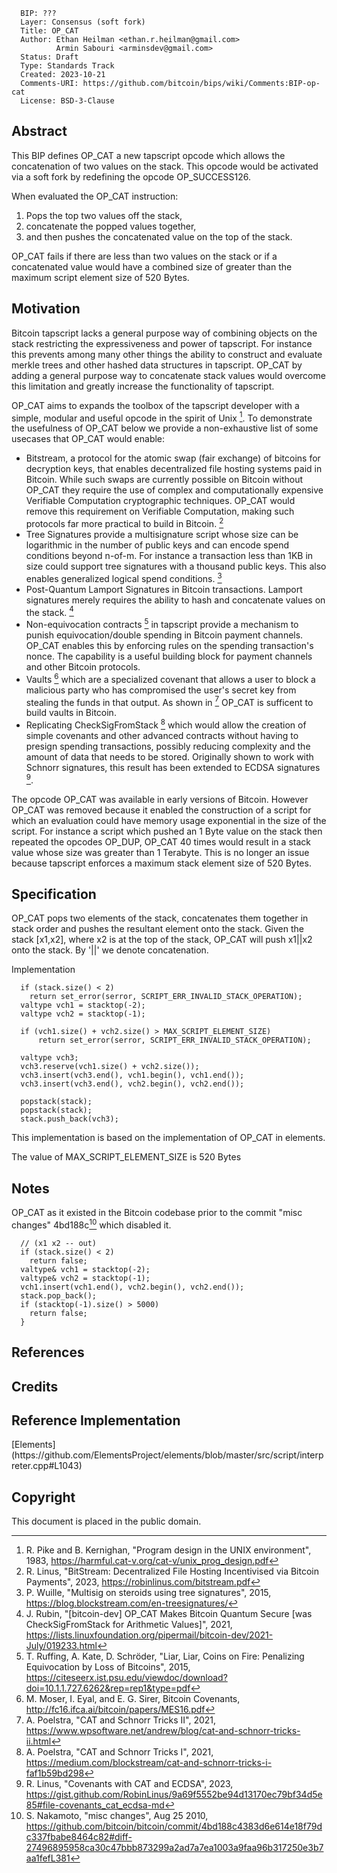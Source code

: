 <pre>
  BIP: ???
  Layer: Consensus (soft fork)
  Title: OP_CAT
  Author: Ethan Heilman <ethan.r.heilman@gmail.com>
          Armin Sabouri <arminsdev@gmail.com>
  Status: Draft
  Type: Standards Track
  Created: 2023-10-21
  Comments-URI: https://github.com/bitcoin/bips/wiki/Comments:BIP-op-cat
  License: BSD-3-Clause
</pre>

==Abstract==

This BIP defines OP_CAT a new tapscript opcode which allows the concatenation of two values on the stack. This opcode would be activated via a soft fork by redefining the opcode OP_SUCCESS126.

When evaluated the OP_CAT instruction:
# Pops the top two values off the stack,
# concatenate the popped values together,
# and then pushes the concatenated value on the top of the stack.

OP_CAT fails if there are less than two values on the stack or if a concatenated value would have a combined size of greater than the maximum script element size of 520 Bytes.

==Motivation==
Bitcoin tapscript lacks a general purpose way of combining objects on the stack restricting the expressiveness and power of tapscript. For instance this prevents among many other things the ability to construct and evaluate merkle trees and other hashed data structures in tapscript. OP_CAT by adding a general purpose way to concatenate stack values would overcome this limitation and greatly increase the functionality of tapscript.

OP_CAT aims to expands the toolbox of the tapscript developer with a simple, modular and useful opcode in the spirit of Unix <ref>R. Pike and B. Kernighan, "Program design in the UNIX environment", 1983, https://harmful.cat-v.org/cat-v/unix_prog_design.pdf</ref>. To demonstrate the usefulness of OP_CAT below we provide a non-exhaustive list of some usecases that OP_CAT would enable:


* Bitstream, a protocol for the atomic swap (fair exchange) of bitcoins for decryption keys, that enables decentralized file hosting systems paid in Bitcoin. While such swaps are currently possible on Bitcoin without OP_CAT they require the use of complex and computationally expensive Verifiable Computation cryptographic techniques. OP_CAT would remove this requirement on Verifiable Computation, making such protocols far more practical to build in Bitcoin. <ref>R. Linus, "BitStream: Decentralized File Hosting Incentivised via Bitcoin Payments", 2023, https://robinlinus.com/bitstream.pdf</ref>
* Tree Signatures provide a multisignature script whose size can be logarithmic in the number of public keys and can encode spend conditions beyond n-of-m. For instance a transaction less than 1KB in size could support tree signatures with a thousand public keys. This also enables generalized logical spend conditions. <ref> P. Wuille, "Multisig on steroids using tree signatures", 2015, https://blog.blockstream.com/en-treesignatures/</ref>
* Post-Quantum Lamport Signatures in Bitcoin transactions. Lamport signatures merely requires the ability to hash and concatenate values on the stack. <ref>J. Rubin, "[bitcoin-dev] OP_CAT Makes Bitcoin Quantum Secure [was CheckSigFromStack for Arithmetic Values]", 2021, https://lists.linuxfoundation.org/pipermail/bitcoin-dev/2021-July/019233.html</ref>
* Non-equivocation contracts <ref>T. Ruffing, A. Kate, D. Schröder, "Liar, Liar, Coins on Fire: Penalizing Equivocation by Loss of Bitcoins", 2015, https://citeseerx.ist.psu.edu/viewdoc/download?doi=10.1.1.727.6262&rep=rep1&type=pdf</ref> in tapscript provide a mechanism to punish equivocation/double spending in Bitcoin payment channels. OP_CAT enables this by enforcing rules on the spending transaction's nonce. The capability is a useful building block for payment channels and other Bitcoin protocols.
* Vaults <ref> M. Moser, I. Eyal, and E. G. Sirer, Bitcoin Covenants, http://fc16.ifca.ai/bitcoin/papers/MES16.pdf</ref> which are a specialized covenant that allows a user to block a malicious party who has compromised the user's secret key from stealing the funds in that output. As shown in <ref>A. Poelstra, "CAT and Schnorr Tricks II", 2021, https://www.wpsoftware.net/andrew/blog/cat-and-schnorr-tricks-ii.html</ref> OP_CAT is sufficent to build vaults in Bitcoin.
* Replicating CheckSigFromStack <ref> A. Poelstra, "CAT and Schnorr Tricks I", 2021, https://medium.com/blockstream/cat-and-schnorr-tricks-i-faf1b59bd298 </ref> which would allow the creation of simple covenants and other advanced contracts without having to presign spending transactions, possibly reducing complexity and the amount of data that needs to be stored. Originally shown to work with Schnorr signatures, this result has been extended to ECDSA signatures <ref>R. Linus, "Covenants with CAT and ECDSA", 2023, https://gist.github.com/RobinLinus/9a69f5552be94d13170ec79bf34d5e85#file-covenants_cat_ecdsa-md</ref>.

The opcode OP_CAT was available in early versions of Bitcoin. However OP_CAT was removed because it enabled the construction of a script for which an evaluation could have memory usage exponential in the size of the script.
For instance a script which pushed an 1 Byte value on the stack then repeated the opcodes OP_DUP, OP_CAT 40 times would result in a stack value whose size was greater than 1 Terabyte. This is no longer an issue because tapscript enforces a maximum stack element size of 520 Bytes.

==Specification==

OP_CAT pops two elements of the stack, concatenates them together in stack order and pushes the resultant element onto the stack. Given the stack [x1,x2], where x2 is at the top of the stack, OP_CAT will push x1||x2 onto the stack. By '||' we denote concatenation.

Implementation
<pre>
  if (stack.size() < 2)
    return set_error(serror, SCRIPT_ERR_INVALID_STACK_OPERATION);
  valtype vch1 = stacktop(-2);
  valtype vch2 = stacktop(-1);

  if (vch1.size() + vch2.size() > MAX_SCRIPT_ELEMENT_SIZE)
      return set_error(serror, SCRIPT_ERR_INVALID_STACK_OPERATION);

  valtype vch3;
  vch3.reserve(vch1.size() + vch2.size());
  vch3.insert(vch3.end(), vch1.begin(), vch1.end());
  vch3.insert(vch3.end(), vch2.begin(), vch2.end());

  popstack(stack);
  popstack(stack);
  stack.push_back(vch3);
</pre>
This implementation is based on the implementation of OP_CAT in elements.

The value of MAX_SCRIPT_ELEMENT_SIZE is 520 Bytes

==Notes==

OP_CAT as it existed in the Bitcoin codebase prior to the commit "misc changes" 4bd188c<ref>S. Nakamoto, "misc changes", Aug 25 2010, https://github.com/bitcoin/bitcoin/commit/4bd188c4383d6e614e18f79dc337fbabe8464c82#diff-27496895958ca30c47bbb873299a2ad7a7ea1003a9faa96b317250e3b7aa1fefL381</ref> which disabled it.

<pre>
  // (x1 x2 -- out)
  if (stack.size() < 2)
    return false;
  valtype& vch1 = stacktop(-2);
  valtype& vch2 = stacktop(-1);
  vch1.insert(vch1.end(), vch2.begin(), vch2.end());
  stack.pop_back();
  if (stacktop(-1).size() > 5000)
    return false;
  }
</pre>

==References==

<references/>

== Credits ==

== Reference Implementation ==
[Elements](https://github.com/ElementsProject/elements/blob/master/src/script/interpreter.cpp#L1043)

== Copyright ==
This document is placed in the public domain.
